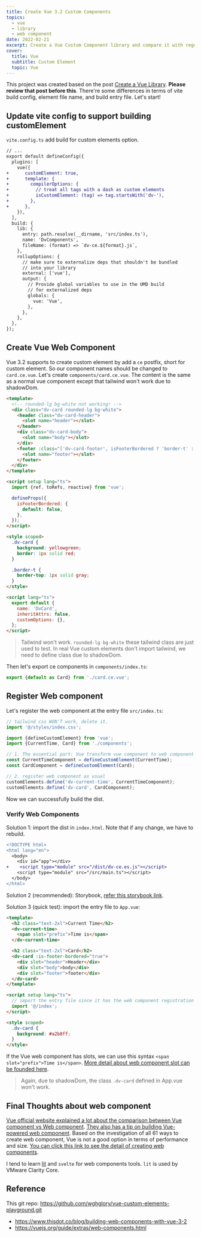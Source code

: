 ```yaml
---
title: Create Vue 3.2 Custom Components
topics:
  - vue
  - library
  - web component
date: 2022-02-21
excerpt: Create a Vue Custom Component library and compare it with regular Vue components library.
cover:
  title: Vue
  subtitle: Custom Element
  topic: Vue
---
```


This project was created based on the post [Create a Vue Library](/posts/create-a-vue-library). **Please review that
post before this**. There're some differences in terms of vite build config, element file name, and build entry file.
Let's start!

## Update vite config to support building customElement

`vite.config.ts` add build for custom elements option.

```diff
// ...
export default defineConfig({
  plugins: [
    vue({
+      customElement: true,
+      template: {
+        compilerOptions: {
+          // treat all tags with a dash as custom elements
+          isCustomElement: (tag) => tag.startsWith('dv-'),
+        },
+      },
    }),
  ],
  build: {
    lib: {
      entry: path.resolve(__dirname, 'src/index.ts'),
      name: 'DvComponents',
      fileName: (format) => `dv-ce.${format}.js`,
    },
    rollupOptions: {
      // make sure to externalize deps that shouldn't be bundled
      // into your library
      external: ['vue'],
      output: {
        // Provide global variables to use in the UMD build
        // for externalized deps
        globals: {
          vue: 'Vue',
        },
      },
    },
  },
});
```

## Create Vue Web Component

Vue 3.2 supports to create custom element by add a `ce` postfix, short for custom element. So our component names should
be changed to `card.ce.vue`. Let's create `components/card.ce.vue`. The content is the same as a normal vue component
except that tailwind won't work due to shadowDom.

```html
<template>
  <!-- rounded-lg bg-white not working! -->
  <div class="dv-card rounded-lg bg-white">
    <header class="dv-card-header">
      <slot name="header"></slot>
    </header>
    <div class="dv-card-body">
      <slot name="body"></slot>
    </div>
    <footer :class="['dv-card-footer', isFooterBordered ? 'border-t' : '']">
      <slot name="footer"></slot>
    </footer>
  </div>
</template>

<script setup lang="ts">
  import {ref, toRefs, reactive} from 'vue';

  defineProps({
    isFooterBordered: {
      default: false,
    },
  });
</script>

<style scoped>
  .dv-card {
    background: yellowgreen;
    border: 1px solid red;
  }

  .border-t {
    border-top: 1px solid gray;
  }
</style>

<script lang="ts">
  export default {
    name: 'DvCard',
    inheritAttrs: false,
    customOptions: {},
  };
</script>
```

> Tailwind won't work. `rounded-lg bg-white` these tailwind class are just used to test. In real Vue custom elements
> don't import tailwind, we need to define class due to shadowDom.

Then let's export ce components in `components/index.ts`:

```ts
export {default as Card} from './card.ce.vue';
```

## Register Web component

Let's register the web component at the entry file `src/index.ts`:

```ts
// tailwind css WON'T work, delete it.
import '@/styles/index.css';

import {defineCustomElement} from 'vue';
import {CurrentTime, Card} from './components';

// 1. The essential part: Vue transform vue component to web component
const CurrentTimeComponent = defineCustomElement(CurrentTime);
const CardComponent = defineCustomElement(Card);

// 2. register web component as usual
customElements.define('dv-current-time', CurrentTimeComponent);
customElements.define('dv-card', CardComponent);
```

Now we can successfully build the dist.

### Verify Web Components

Solution 1: import the dist in `index.html`. Note that if any change, we have to rebuild.

```diff
<!DOCTYPE html>
<html lang="en">
  <body>
    <div id="app"></div>
+    <script type="module" src="/dist/dv-ce.es.js"></script>
    <script type="module" src="/src/main.ts"></script>
  </body>
</html>
```

Solution 2 (recommended): Storybook, [refer this storybook link](https://storybook.js.org/blog/storybook-for-vite).

Solution 3 (quick test): import the entry file to `App.vue`:

```html
<template>
  <h2 class="text-2xl">Current Time</h2>
  <dv-current-time>
    <span slot="prefix">Time is</span>
  </dv-current-time>

  <h2 class="text-2xl">Card</h2>
  <dv-card :is-footer-bordered="true">
    <div slot="header">Header</div>
    <div slot="body">body</div>
    <div slot="footer">footer</div>
  </dv-card>
</template>

<script setup lang="ts">
  // import the entry file since it has the web component registration
  import '@/index';
</script>

<style scoped>
  .dv-card {
    background: #a2b8ff;
  }
</style>
```

If the Vue web component has slots, we can use this syntax `<span slot="prefix">Time is</span>`.
[More detail about web component slot can be founded here](https://developer.mozilla.org/en-US/docs/Web/Web_Components/Using_templates_and_slots#using_the_element-details_custom_element_with_named_slots).

> Again, due to shadowDom, the class `.dv-card` defined in App.vue won't work.

## Final Thoughts about web component

[Vue official website explained a lot about the comparison between Vue component vs Web component](https://vuejs.org/guide/extras/web-components.html#web-components-vs-vue-components).
[They also has a tip on building Vue-powered web component](https://vuejs.org/guide/extras/web-components.html#building-custom-elements-with-vue).
Based on the investigation of all 61 ways to create web component, Vue is not a good option in terms of performance and
size.
[You can click this link to see the detail of creating web components](https://webcomponents.dev/blog/all-the-ways-to-make-a-web-component/).

I tend to learn [lit](https://github.com/lit/lit) and `svelte` for web components tools. `lit` is used by VMware Clarity
Core.

## Reference

This git repo: https://github.com/wghglory/vue-custom-elements-playground.git

- https://www.thisdot.co/blog/building-web-components-with-vue-3-2
- https://vuejs.org/guide/extras/web-components.html
